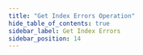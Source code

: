 ```yaml
---
title: "Get Index Errors Operation"
hide_table_of_contents: true
sidebar_label: Get Index Errors
sidebar_position: 14
---
```





<LanguageSwitcher supportedLanguages={supportedLanguages} />

<LanguageContent language="csharp">
   <GetIndexErrorsCsharp />
</LanguageContent>

<LanguageContent language="java">
   <GetIndexErrorsJava />
</LanguageContent>

<LanguageContent language="nodejs">
   <GetIndexErrorsNodejs />
</LanguageContent>


<!---
### Indexes
- [What are Indexes](../../../../indexes/what-are-indexes)
- [Creating and Deploying Indexes](../../../../indexes/creating-and-deploying)
- [Debugging Index Errors](../../../../indexes/troubleshooting/debugging-index-errors)
- [Index Administration](../../../../indexes/index-administration)

### Operations
- [How to Reset Index](../../../../client-api/operations/maintenance/indexes/reset-index)
- [Delete index errors](../../../../client-api/operations/maintenance/indexes/delete-index-errors)


-->